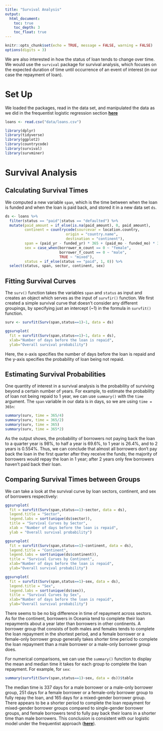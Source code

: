 ```yaml
---
title: "Survival Analysis"
output:
  html_document:
    toc: true
    toc_depth: 3
    toc_float: true
---
```


```r
knitr::opts_chunk$set(echo = TRUE, message = FALSE, warning = FALSE)
options(digits = 3)
```

We are also interested in how the status of loan tends to change over time. We would use the `survival` package for survival analysis, which focuses on the expected duration of time until occurrence of an event of interest (in our case the repayment of loan). 

# Set Up

We loaded the packages, read in the data set, and manipulated the data as we did in the frequentist logistic regression section [**here**](link to be added after embedded in the website)

```r
loans <- read.csv("data/loans.csv")
```

```r
library(dplyr)
library(tidyverse)
library(ggplot2)
library(countrycode)
library(survival)
library(survminer)
```

# Survival Analysis

## Calculating Survival Times

We computed a new variable `span`, which is the time between when the loan is funded and when the loan is paid back, and stored it in a new data set `ds`. 

```r
ds <- loans %>% 
  filter(status == "paid"|status == "defaulted") %>% 
  mutate(paid_amount = if_else(is.na(paid_amount), 0, paid_amount),
         continent = countrycode(sourcevar = location.country,
                            origin = "country.name",
                            destination = "continent"),
         span = (paid_yr - funded_yr) * 365 + (paid_mo - funded_mo) * 30 + (paid_day-funded_day),
         sex = case_when(borrower_m_count == 0 ~ "female",
                         borrower_f_count == 0 ~ "male",
                         TRUE ~ "mixed"),
         status = if_else(status == "paid", 1, 0)) %>% 
  select(status, span, sector, continent, sex)
```

## Fitting Survival Curves

The `surv()` function takes the variables `span` and `status` as input and creates an object which serves as the input of `survfir()` function. We first created a simple survival curve that doesn’t consider any different groupings, by specifying just an intercept (~1) in the formula in `survfit()` function.


```r
surv <- survfit(Surv(span,status==1)~1, data = ds)

ggsurvplot(
  fit = survfit(Surv(span,status==1)~1, data = ds),
  xlab="Number of days before the loan is repaid", 
  ylab="Overall survival probability")
```

Here, the x-axis specifies the number of days before the loan is repaid and the y-axis specifies the probability of loan being not repaid.

## Estimating Survival Probabilities

One quantity of interest in a survival analysis is the probability of surviving beyond a certain number of years. For example, to estimate the probability of loan not being repaid to 1 year, we can use `summary()` with the `time` argument. The `span` variable in our data is in days, so we are using `time = 365n`:

```r
summary(surv, time = 365/4)
summary(surv, time = 365/2)
summary(surv, time = 365)
summary(surv, time = 365*2)
```

As the output shows, the probability of borrowers not paying back the loan to a quarter year is 98%, to half a year is 69.6%, to 1 year is 26.4%, and to 2 years is 0.554%. Thus, we can conclude that almost all borrowers don't pay back the loan in the first quarter after they receive the funds; the majority of borrowers would repay the loan in 1 year; after 2 years only few borrowers haven't paid back their loan.

## Comparing Survival Times between Groups

We can take a look at the survival curve by loan sectors, continent, and sex of borrowers respectively:

```r
ggsurvplot(
  fit = survfit(Surv(span,status==1)~sector, data = ds),
  legend.title = "Sector",
  legend.labs = sort(unique(ds$sector)),
  title = "Survival Curves by Sector",
  xlab = "Number of days before the loan is repaid", 
  ylab = "Overall survival probability")

ggsurvplot(
  fit = survfit(Surv(span,status==1)~continent, data = ds),
  legend.title = "Continent",
  legend.labs = sort(unique(ds$continent)),
  title = "Survival Curves by Continent",
  xlab="Number of days before the loan is repaid", 
  ylab="Overall survival probability")

ggsurvplot(
  fit = survfit(Surv(span,status==1)~sex, data = ds),
  legend.title = "Sex",
  legend.labs = sort(unique(ds$sex)),
  title = "Survival Curves by Sex",
  xlab="Number of days before the loan is repaid", 
  ylab="Overall survival probability")
```

There seems to be no big difference in time of repayment across sectors. As for the continent, borrowers in Oceania tend to complete their loan repayments about a year later than borrowers in other continents. A borrower group that consists of both males and females tends to complete the loan repayment in the shortest period, and a female borrower or a female-only borrower group generally takes shorter time period to complete the loan repayment than a male borrower or a male-only borrower group does.

For numerical comparisons, we can use the `summary()` function to display the mean and median time it takes for each group to complete the loan repayment. For example, for `sex`:

```r
summary(survfit(Surv(span,status==1)~sex, data = ds))$table
```

The median time is 337 days for a male borrower or a male-only borrower group, 251 days for a female borrower or a female-only borrower group to fully repay the loan, and 165 days for a mixed-gender borrower group. There appears to be a shorter period to complete the loan repayment for mixed-gender borrower groups compared to single-gender borrower groups, and female borrowers tend to fully pay back their loans in a shorter time than male borrowers. This conclusion is consistent with our logistic model under the frequentist approach ([**here**](link to be added after embedded in the website)).

